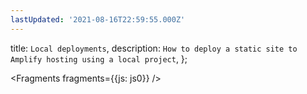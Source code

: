 ```yaml
---
lastUpdated: '2021-08-16T22:59:55.000Z'
---
```

  title: `Local deployments`,
  description: `How to deploy a static site to Amplify hosting using a local project`,
};


<Fragments fragments={{js: js0}} />
